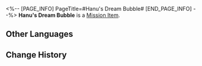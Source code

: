 <%-- [PAGE_INFO]
PageTitle=#Hanu's Dream Bubble#
[END_PAGE_INFO] --%>
{{Item Infobox
|id          = 140466
|image       = Item Hanu's Dream Bubble.png{{subst:void|<!--$UPLOAD:<<SpriteOutput/ItemFigures/140466.png>-<Item Hanu's Dream Bubble.png>-<Item Icons>>-->}}
|type        = Mission Item
|invCategory = Missions
|rarity      = 3
|effect      = 
|description = The reward for beating the game Hanu's Prison Break, capturing all of Hanu's highlights in the story. Perhaps similar scenes did happen in real history.
}}
'''Hanu's Dream Bubble''' is a [[Mission Item]].

==Other Languages==
{{Other Languages
|en   = Hanu's Dream Bubble
|zhs  = 「哈努兄弟」的梦泡
|zht  = 「哈努兄弟」的夢泡
|ja   = 「ブラザーハヌ」の夢の泡
|ko   = 「하누 형제」의 꿈방울
|es   = Burbuja de ensueño de Hanu
|fr   = Bulle onirique de Hanu
|ru   = Пузырь грёз Хану
|th   = ฟองแห่งความฝันของ "ลูกพี่ Hanu"
|vi   = Bong Bóng Giấc Mơ Của "Người Anh Em Hanu"
|de   = Hanus Traumblase
|id   = Gelembung Mimpi "Hanu"
|pt   = Bolha de Sonhos de Hanu
}}

==Change History==
{{Change History|2.0}}